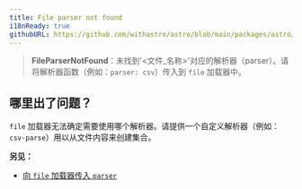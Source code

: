 ```yaml
---
title: File parser not found
i18nReady: true
githubURL: https://github.com/withastro/astro/blob/main/packages/astro/src/core/errors/errors-data.ts
---
```


> **FileParserNotFound**：未找到'&lt;文件_名称&gt;'对应的解析器（parser）。请将解析器函数（例如：`parser: csv`）传入到 `file` 加载器中。

## 哪里出了问题？

`file` 加载器无法确定需要使用哪个解析器。请提供一个自定义解析器（例如：`csv-parse`）用以从文件内容来创建集合。

**另见：**

-  [向 `file` 加载器传入 `parser`](/zh-cn/guides/content-collections/#parser-函数)
